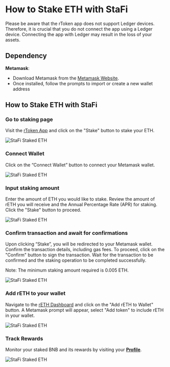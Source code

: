 # How to Stake ETH with StaFi


<Callout type="info">
Please be aware that the rToken app does not support Ledger devices. Therefore, it is crucial that you do not connect the app using a Ledger device. Connecting the app with Ledger may result in the loss of your assets.
</Callout>

## Dependency

**Metamask**:

- Download Metamask from the [Metamask Website](https://metamask.io/).
- Once installed, follow the prompts to import or create a new wallet address

## How to Stake ETH with StaFi

<Steps>

### Go to staking page

Visit the [rToken App](https://app.stafi.io/gallery/all) and click on the "Stake" button to stake your ETH.

![StaFi Staked ETH](/image/stakingunstakingevmeth_1-new.png)

### Connect Wallet

Click on the “Connect Wallet” button to connect your Metamask wallet.

![StaFi Staked ETH](/image/stakingunstakingevmeth_2-new.png)

### Input staking amount

Enter the amount of ETH you would like to stake. Review the amount of rETH you will receive and the Annual Percentage Rate (APR) for staking. Click the "Stake" button to proceed.

![StaFi Staked ETH](/image/stakingunstakingevmeth_3.png)

### Confirm transaction and await for confirmations

Upon clicking “Stake”, you will be redirected to your Metamask wallet. Confirm the transaction details, including gas fees. To proceed, click on the "Confirm" button to sign the transaction. Wait for the transaction to be confirmed and the staking operation to be completed successfully.

<Callout type="info">
Note: The minimum staking amount required is 0.005 ETH.
</Callout>

![StaFi Staked ETH](/image/stakingunstakingevmeth_4.png)

### Add rETH to your wallet

Navigate to the [rETH Dashboard](https://app.stafi.io/gallery/evm/ETH?net=ERC20) and click on the "Add rETH to Wallet" button. A Metamask prompt will appear, select "Add token" to include rETH in your wallet.

![StaFi Staked ETH](/image/stakingunstakingevmeth_5.png)

### Track Rewards

Monitor your staked BNB and its rewards by visiting your **[Profile](https://app.stafi.io/profile/evm?net=ERC20)**.

![StaFi Staked ETH](/image/stakingunstakingevmeth_6.png)

</Steps>

